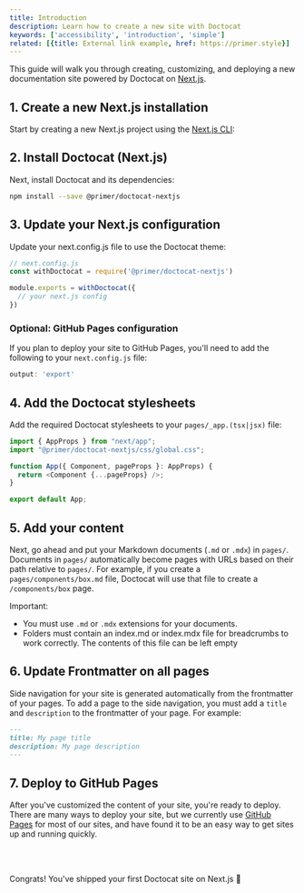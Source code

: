 ```yaml
---
title: Introduction
description: Learn how to create a new site with Doctocat
keywords: ['accessibility', 'introduction', 'simple']
related: [{title: External link example, href: https://primer.style}]
---
```


This guide will walk you through creating, customizing, and deploying a new documentation site powered by Doctocat on [Next.js](https://nextjs.org/).

## 1. Create a new Next.js installation

Start by creating a new Next.js project using the [Next.js CLI](https://nextjs.org/docs/getting-started/installation):

## 2. Install Doctocat (Next.js)

Next, install Doctocat and its dependencies:

```bash
npm install --save @primer/doctocat-nextjs
```

## 3. Update your Next.js configuration

Update your next.config.js file to use the Doctocat theme:

```js
// next.config.js
const withDoctocat = require('@primer/doctocat-nextjs')

module.exports = withDoctocat({
  // your next.js config
})
```

### Optional: GitHub Pages configuration

If you plan to deploy your site to GitHub Pages, you'll need to add the following to your `next.config.js` file:

```js
output: 'export'
```

## 4. Add the Doctocat stylesheets

Add the required Doctocat stylesheets to your `pages/_app.(tsx|jsx)` file:

```js
import { AppProps } from "next/app";
import "@primer/doctocat-nextjs/css/global.css";

function App({ Component, pageProps }: AppProps) {
  return <Component {...pageProps} />;
}

export default App;
```

## 5. Add your content

Next, go ahead and put your Markdown documents (`.md` or `.mdx`) in `pages/`. Documents in `pages/` automatically become pages with URLs based on their path relative to `pages/`. For example, if you create a `pages/components/box.md` file, Doctocat will use that file to create a `/components/box` page.

Important:

- You must use `.md` or `.mdx` extensions for your documents.
- Folders must contain an index.md or index.mdx file for breadcrumbs to work correctly. The contents of this file can be left empty

## 6. Update Frontmatter on all pages

Side navigation for your site is generated automatically from the frontmatter of your pages. To add a page to the side navigation, you must add a `title` and `description` to the frontmatter of your page. For example:

```md
---
title: My page title
description: My page description
---
```

## 7. Deploy to GitHub Pages

After you've customized the content of your site, you're ready to deploy. There are many ways to deploy your site, but we currently use [GitHub Pages](https://pages.github.com/) for most of our sites, and have found it to be an easy way to get sites up and running quickly.

<br />
<br />

Congrats! You've shipped your first Doctocat site on Next.js 🎉
